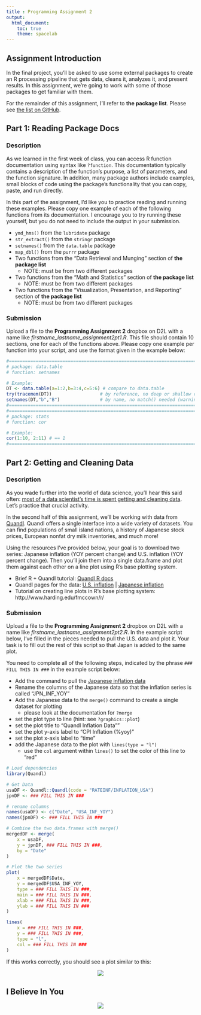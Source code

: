 ```yaml
---
title : Programming Assignment 2
output:
  html_document:
    toc: true
    theme: spacelab
---
```


<h2>Assignment Introduction</h2>

In the final project, you'll be asked to use some external packages to create an R processing pipeline that gets data, cleans it, analyzes it, and present results. In this assignment, we're going to work with some of those packages to get familiar with them.

For the remainder of this assignment, I'll refer to **the package list**. Please see [the list on GitHub](https://github.com/jameslamb/teaching/blob/master/mu_rprog/assignments/final_project_packages.md).

<h2>Part 1: Reading Package Docs</h2>

<h3>Description</h3>

As we learned in the first week of class, you can access R function documentation using syntax like `?function`. This documentation typically contains a description of the function's purpose, a list of parameters, and the function signature. In addition, many package authors include examples, small blocks of code using the package's functionality that you can copy, paste, and run directly.

In this part of the assignment, I'd like you to practice reading and running these examples. Please copy one example of each of the following functions from its documentation. I encourage you to try running these yourself, but you do not need to include the output in your submission.

- `ymd_hms()` from the `lubridate` package
- `str_extract()` from the `stringr` package
- `setnames()` from the `data.table` package
- `map_dbl()` from the `purrr` package
- Two functions from the "Data Retrieval and Munging" section of **the package list**
    - NOTE: must be from two different packages
- Two functions from the "Math and Statistics" section of **the package list**
    - NOTE: must be from two different packages
- Two functions from the "Visualization, Presentation, and Reporting" section of **the package list**
    - NOTE: must be from two different packages

<h3>Submission</h3>

Upload a file to the **Programming Assignment 2** dropbox on D2L with a name like *firstname_lastname_assignment2pt1.R*. This file should contain 10 sections, one for each of the functions above. Please copy one example per function into your script, and use the format given in the example below:

```r
#==============================================================================#
# package: data.table
# function: setnames

# Example:
DT <- data.table(a=1:2,b=3:4,c=5:6) # compare to data.table
try(tracemem(DT))                  # by reference, no deep or shallow copies
setnames(DT,"b","B")               # by name, no match() needed (warning if "b" is missing)
#==============================================================================#
#==============================================================================#
# package: stats
# function: cor

# Example:
cor(1:10, 2:11) # == 1
#==============================================================================#
```

<h2>Part 2: Getting and Cleaning Data</h2>

<h3>Description</h3>

As you wade further into the world of data science, you'll hear this said often: [most of a data scientist's time is spent getting and cleaning data](http://blog.revolutionanalytics.com/2014/08/data-cleaning-is-a-critical-part-of-the-data-science-process.html). Let's practice that crucial activity.

In the second half of this assignment, we'll be working with data from [Quandl](https://www.quandl.com/). Quandl offers a single interface into a wide variety of datasets. You can find populations of small island nations, a history of Japanese stock prices, European nonfat dry milk inventories, and much more!

Using the resources I've provided below, your goal is to download two series: Japanese inflation (YOY percent change) and U.S. inflation (YOY percent change). Then you'll join them into a single data.frame and plot them against each other on a line plot using R's base plotting system.

- Brief R + Quandl tutorial: [Quandl R docs](https://www.quandl.com/tools/r)
- Quandl pages for the data:  [U.S. inflation](https://www.quandl.com/data/RATEINF/INFLATION_USA-Inflation-YOY-USA) | [Japanese inflation](https://www.quandl.com/data/RATEINF/INFLATION_JPN-Inflation-YOY-Japan)
- Tutorial on creating line plots in R's base plotting system: http://www.harding.edu/fmccown/r/

<h3>Submission</h3>

Upload a file to the **Programming Assignment 2** dropbox on D2L with a name like *firstname_lastname_assignment2pt2.R*. In the example script below, I've filled in the pieces needed to pull the U.S. data and plot it. Your task is to fill out the rest of this script so that Japan is added to the same plot.

You need to complete all of the following steps, indicated by the phrase `### FILL THIS IN ###` in the example script below:

- Add the command to pull the [Japanese inflation data](https://www.quandl.com/data/RATEINF/INFLATION_JPN-Inflation-YOY-Japan)
- Rename the columns of the Japanese data so that the inflation series is called "JPN_INF_YOY"
- Add the Japanese data to the `merge()` command to create a single dataset for plotting
    - please look at the documentation for `?merge`
- set the plot type to line (hint: see `?graphics::plot`)
- set the plot title to "Quandl Inflation Data""
- set the plot y-axis label to "CPI Inflation (%yoy)"
- set the plot x-axis label to "time"
- add the Japanese data to the plot with `lines(type = "l")`
    - use the `col` argument within `lines()` to set the color of this line to "red"

```r
# Load dependencies
library(Quandl)

# Get Data
usaDF <- Quandl::Quandl(code = "RATEINF/INFLATION_USA")
jpnDF <- ### FILL THIS IN ###

# rename columns
names(usaDF) <- c("Date", "USA_INF_YOY")
names(jpnDF) <- ### FILL THIS IN ###

# Combine the two data.frames with merge()
mergedDF <- merge(
    x = usaDF,
    y = jpnDF, ### FILL THIS IN ###,
    by = "Date"
)

# Plot the two series
plot(
    x = mergedDF$Date,
    y = mergedDF$USA_INF_YOY,
    type = ### FILL THIS IN ###,
    main = ### FILL THIS IN ###,
    xlab = ### FILL THIS IN ###,
    ylab = ### FILL THIS IN ###
)

lines(
    x = ### FILL THIS IN ###,
    y = ### FILL THIS IN ###,
    type = "l",
    col = ### FILL THIS IN ###
)
```

If this works correctly, you should see a plot similar to this:

<center><img src = "assets/img/assignment_2.png"></center>

<h2>I Believe In You</h2>

<center><img src = "assets/img/good_luck.jpg"></center>

<br><br><br>

